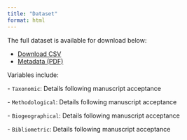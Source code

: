 ```yaml
---
title: "Dataset"
format: html
---
```


The full dataset is available for download below:

-   [Download CSV](data/heat_tolerance_database.csv)
-   [Metadata (PDF)](data/metadata.pdf)

Variables include:

\- `Taxonomic`: Details following manuscript acceptance

\- `Methodological`: Details following manuscript acceptance

\- `Biogeographical`: Details following manuscript acceptance

\- `Bibliometric`: Details following manuscript acceptance
